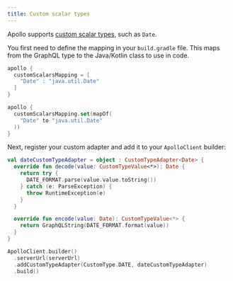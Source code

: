 ```yaml
---
title: Custom scalar types
---
```



Apollo supports [custom scalar types](https://www.apollographql.com/docs/apollo-server/schema/scalars-enums/), such as `Date`.

You first need to define the mapping in your `build.gradle` file. This maps from the GraphQL type to the Java/Kotlin class to use in code.

<MultiCodeBlock>

```groovy
apollo {
  customScalarsMapping = [
    "Date" : "java.util.Date"
  ]
}
```

```kotlin
apollo {
  customScalarsMapping.set(mapOf(
    "Date" to "java.util.Date"
  ))
}
```

</MultiCodeBlock>

Next, register your custom adapter and add it to your `ApolloClient` builder:

```kotlin
val dateCustomTypeAdapter = object : CustomTypeAdapter<Date> {
  override fun decode(value: CustomTypeValue<*>): Date {
    return try {
      DATE_FORMAT.parse(value.value.toString())
    } catch (e: ParseException) {
      throw RuntimeException(e)
    }
  }

  override fun encode(value: Date): CustomTypeValue<*> {
    return GraphQLString(DATE_FORMAT.format(value))
  }
}

ApolloClient.builder()
  .serverUrl(serverUrl)
  .addCustomTypeAdapter(CustomType.DATE, dateCustomTypeAdapter)
  .build()
```
